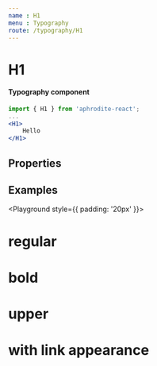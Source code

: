 ```yaml
---
name : H1
menu : Typography
route: /typography/H1
---
```



# H1
#### Typography component

```jsx
import { H1 } from 'aphrodite-react';
...
<H1>
    Hello
</H1>
```

## Properties
<Props of={H1} />

## Examples
<Playground style={{ padding: '20px' }}>
    <Row horizontal="center">
        <Col xs={6} sm={4}>
            <H1 center>
                regular
            </H1>
        </Col>
        <Col xs={6} sm={4}>
            <H1 center bold>
                bold
            </H1>
        </Col>
        <Col xs={12} sm={4}>
            <H1 center upper>
                upper
            </H1>
        </Col>
        <Col xs={6} sm={12}>
            <H1 center link>
                with link appearance
            </H1>
        </Col>
    </Row>
</Playground>
